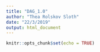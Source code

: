 ```yaml
---
title: "DAG_1.0"
author: "Thea Rolskov Sloth"
date: "22/3/2019"
output: html_document
---
```


```r
knitr::opts_chunk$set(echo = TRUE)
```











